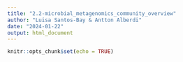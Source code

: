 ```yaml
---
title: "2.2-microbial_metagenomics_community_overview"
author: "Luisa Santos-Bay & Antton Alberdi"
date: "2024-01-22"
output: html_document
---
```


```r
knitr::opts_chunk$set(echo = TRUE)
```
